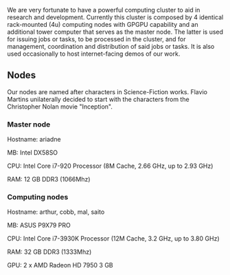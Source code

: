 We are very fortunate to have a powerful computing cluster to aid in research and development. Currently this cluster is composed by 4 identical rack-mounted (4u) computing nodes with GPGPU capability and an additional tower computer that serves as the master node. The latter is used for issuing jobs or tasks, to be processed in the cluster, and for management, coordination and distribution of said jobs or tasks. It is also used occasionally to host internet-facing demos of our work.

== Nodes ==

Our nodes are named after characters in Science-Fiction works. Flavio Martins unilaterally decided to start with the characters from the Christopher Nolan movie "Inception".


=== Master node ===

Hostname: ariadne

MB: Intel DX58SO

CPU: Intel Core i7-920 Processor (8M Cache, 2.66 GHz, up to 2.93 GHz)

RAM: 12 GB DDR3 (1066Mhz)

=== Computing nodes ===

Hostname: arthur, cobb, mal, saito

MB: ASUS P9X79 PRO

CPU: Intel Core i7-3930K Processor (12M Cache, 3.2 GHz, up to 3.80 GHz)

RAM: 32 GB DDR3 (1333Mhz)

GPU: 2 x AMD Radeon HD 7950 3 GB